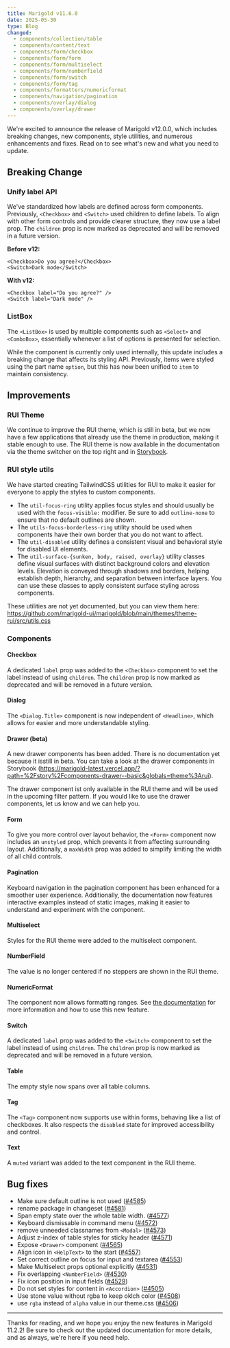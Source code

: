 ```yaml
---
title: Marigold v11.6.0
date: 2025-05-30
type: Blog
changed:
  - components/collection/table
  - components/content/text
  - components/form/checkbox
  - components/form/form
  - components/form/multiselect
  - components/form/numberfield
  - components/form/switch
  - components/form/tag
  - components/formatters/numericformat
  - components/navigation/pagination
  - components/overlay/dialog
  - components/overlay/drawer
---
```


We're excited to announce the release of Marigold v12.0.0, which includes breaking changes, new components, style utilities, and numerous enhancements and fixes. Read on to see what's new and what you need to update.

## Breaking Change

### Unify label API

We've standardized how labels are defined across form components. Previously, `<Checkbox>` and `<Switch>` used children to define labels. To align with other form controls and provide clearer structure, they now use a label prop. The `children` prop is now marked as deprecated and will be removed in a future version.

**Before v12:**

```tsx
<Checkbox>Do you agree?</Checkbox>
<Switch>Dark mode</Switch>
```

**With v12:**

```tsx
<Checkbox label="Do you agree?" />
<Switch label="Dark mode" />
```

### ListBox

The `<ListBox>` is used by multiple components such as `<Select>` and `<ComboBox>`, essentially whenever a list of options is presented for selection.

While the component is currently only used internally, this update includes a breaking change that affects its styling API. Previously, items were styled using the part name `option`, but this has now been unified to `item` to maintain consistency.

## Improvements

### RUI Theme

We continue to improve the RUI theme, which is still in beta, but we now have a few applications that already use the theme in production, making it stable enough to use. The RUI theme is now available in the documentation via the theme switcher on the top right and in [Storybook](https://marigold-latest.vercel.app/?path=%2Fstory%2Fcomponents-accordion--basic&globals=theme%3Arui).

### RUI style utils

We have started creating TailwindCSS utilities for RUI to make it easier for everyone to apply the styles to custom components.

- The `util-focus-ring` utility applies focus styles and should usually be used with the `focus-visible:` modifier. Be sure to add `outline-none` to ensure that no default outlines are shown.
- The `utils-focus-borderless-ring` utility should be used when components have their own border that you do not want to affect.
- The `util-disabled` utility defines a consistent visual and behavioral style for disabled UI elements.
- The `util-surface-{sunken, body, raised, overlay}` utility classes define visual surfaces with distinct background colors and elevation levels. Elevation is conveyed through shadows and borders, helping establish depth, hierarchy, and separation between interface layers. You can use these classes to apply consistent surface styling across components.

These utilities are not yet documented, but you can view them here: https://github.com/marigold-ui/marigold/blob/main/themes/theme-rui/src/utils.css

### Components

#### Checkbox

A dedicated `label` prop was added to the `<Checkbox>` component to set the label instead of using `children`. The `children` prop is now marked as deprecated and will be removed in a future version.

#### Dialog

The `<Dialog.Title>` component is now independent of `<Headline>`, which allows for easier and more understandable styling.

#### Drawer (beta)

A new drawer components has been added. There is no documentation yet because it isstill in beta. You can take a look at the drawer components in Storybook (https://marigold-latest.vercel.app/?path=%2Fstory%2Fcomponents-drawer--basic&globals=theme%3Arui).

The drawer component ist only available in the RUI theme and will be used in the upcoming filter pattern. If you would like to use the drawer components, let us know and we can help you.

#### Form

To give you more control over layout behavior, the `<Form>` component now includes an `unstyled` prop, which prevents it from affecting surrounding layout. Additionally, a `maxWidth` prop was added to simplify limiting the width of all child controls.

#### Pagination

Keyboard navigation in the pagination component has been enhanced for a smoother user experience. Additionally, the documentation now features interactive examples instead of static images, making it easier to understand and experiment with the component.

#### Multiselect

Styles for the RUI theme were added to the multiselect component.

#### NumberField

The value is no longer centered if no steppers are shown in the RUI theme.

#### NumericFormat

The component now allows formatting ranges. See [the documentation](/components/formatters/numericformat#formatting-ranges) for more information and how to use this new feature.

#### Switch

A dedicated `label` prop was added to the `<Switch>` component to set the label instead of using `children`. The `children` prop is now marked as deprecated and will be removed in a future version.

#### Table

The empty style now spans over all table columns.

#### Tag

The `<Tag>` component now supports use within forms, behaving like a list of checkboxes. It also respects the `disabled` state for improved accessibility and control.

#### Text

A `muted` variant was added to the text component in the RUI theme.

## Bug fixes

- Make sure default outline is not used ([#4585](https://github.com/marigold-ui/marigold/pull/4585))
- rename package in changeset ([#4581](https://github.com/marigold-ui/marigold/pull/4581))
- Span empty state over the whole table width. ([#4577](https://github.com/marigold-ui/marigold/pull/4577))
- Keyboard dismissable in command menu ([#4572](https://github.com/marigold-ui/marigold/pull/4572))
- remove unneeded classnames from `<Modal>` ([#4573](https://github.com/marigold-ui/marigold/pull/4573))
- Adjust z-index of table styles for sticky header ([#4571](https://github.com/marigold-ui/marigold/pull/4571))
- Expose `<Drawer>` component ([#4565](https://github.com/marigold-ui/marigold/pull/4565))
- Align icon in `<HelpText>` to the start ([#4557](https://github.com/marigold-ui/marigold/pull/4557))
- Set correct outline on focus for input and textarea ([#4553](https://github.com/marigold-ui/marigold/pull/4553))
- Make Multiselect props optional explicitly ([#4531](https://github.com/marigold-ui/marigold/pull/4531))
- Fix overlapping `<NumberField>` ([#4530](https://github.com/marigold-ui/marigold/pull/4530))
- Fix icon position in input fields ([#4529](https://github.com/marigold-ui/marigold/pull/4529))
- Do not set styles for content in `<Accordion>` ([#4505](https://github.com/marigold-ui/marigold/pull/4505))
- Use stone value without rgba to keep oklch color ([#4508](https://github.com/marigold-ui/marigold/pull/4508))
- use `rgba` instead of `alpha` value in our theme.css ([#4506](https://github.com/marigold-ui/marigold/pull/4506))

---

Thanks for reading, and we hope you enjoy the new features in Marigold 11.2.2! Be sure to check out the updated documentation for more details, and as always, we're here if you need help.
